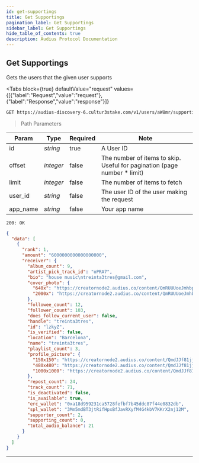 ```yaml
---
id: get-supportings
title: Get Supportings
pagination_label: Get Supportings
sidebar_label: Get Supportings
hide_table_of_contents: true
description: Audius Protocol Documentation
---
```



## Get Supportings

Gets the users that the given user supports

<Tabs
  block={true}
  defaultValue="request"
  values={[{"label":"Request","value":"request"},{"label":"Response","value":"response"}]}
>
<TabItem value="request">

```bash
GET https://audius-discovery-6.cultur3stake.com/v1/users/aW8mr/supporting?app_name=EXAMPLEAPP HTTP/1.1
```

> Path Parameters

| Param    | Type      | Required | Note                                                                      |
| -------- | --------- | -------- | ------------------------------------------------------------------------- |
| id       | _string_  | true     | A User ID                                                                 |
| offset   | _integer_ | false    | The number of items to skip. Useful for pagination (page number \* limit) |
| limit    | _integer_ | false    | The number of items to fetch                                              |
| user_id  | _string_  | false    | The user ID of the user making the request                                |
| app_name | _string_  | false    | Your app name                                                             |

</TabItem>
<TabItem value="response">

`200: OK`

```json
{
  "data": [
    {
      "rank": 1,
      "amount": "6000000000000000000",
      "receiver": {
        "album_count": 9,
        "artist_pick_track_id": "oPRA7",
        "bio": "house music\ntreinta3tres@gmail.com",
        "cover_photo": {
          "640x": "https://creatornode2.audius.co/content/QmRUUUoeJmhbpvqSr9d34Gb71zk7xZkNtswHdixzhMkXYG/640x.jpg",
          "2000x": "https://creatornode2.audius.co/content/QmRUUUoeJmhbpvqSr9d34Gb71zk7xZkNtswHdixzhMkXYG/2000x.jpg"
        },
        "followee_count": 12,
        "follower_count": 103,
        "does_follow_current_user": false,
        "handle": "treinta3tres",
        "id": "lzkyZ",
        "is_verified": false,
        "location": "Barcelona",
        "name": "treinta3tres",
        "playlist_count": 3,
        "profile_picture": {
          "150x150": "https://creatornode2.audius.co/content/QmdJJf81jjRhpmrj2JzeMEzDNbPKfrUWkECE3NjfWnLDMr/150x150.jpg",
          "480x480": "https://creatornode2.audius.co/content/QmdJJf81jjRhpmrj2JzeMEzDNbPKfrUWkECE3NjfWnLDMr/480x480.jpg",
          "1000x1000": "https://creatornode2.audius.co/content/QmdJJf81jjRhpmrj2JzeMEzDNbPKfrUWkECE3NjfWnLDMr/1000x1000.jpg"
        },
        "repost_count": 24,
        "track_count": 71,
        "is_deactivated": false,
        "is_available": true,
        "erc_wallet": "0xa18d959231ca5728fefbf7b45ddc87f44e0832db",
        "spl_wallet": "3Mm5mdBT3jtRifHpxBfJavRXyfM4G4kbV7KKrX2nj12M",
        "supporter_count": 2,
        "supporting_count": 0,
        "total_audio_balance": 21
      }
    }
  ]
}
```

</TabItem>
</Tabs>

---
